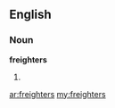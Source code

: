 ==English==

===Noun===
'''freighters'''

# {{plural of|[[freighter]]}}

[[ar:freighters]]
[[my:freighters]]